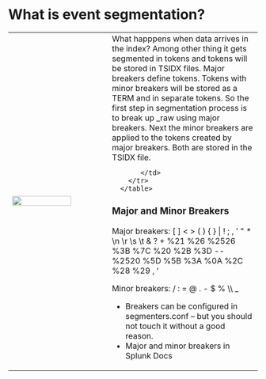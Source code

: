 
# What is event segmentation?

<table width="100%">
        <tr width="60%">
           <td width="40%"><img src="/static/app/splunk4champions2/images/segmentation.png" width="80%"/></td>
           <td>
           What happpens when data arrives in the index? Among other thing it gets segmented in tokens and tokens will be stored in TSIDX files. Major breakers define tokens. 
Tokens with minor breakers will be stored as a TERM and in separate tokens. 
So the first step in segmentation process is to break up _raw using major breakers. Next the minor breakers are applied to the tokens created by major breakers. Both are stored in the TSIDX file. 

           </td>
        </tr>
      </table>
<p></p>

### Major and Minor Breakers

<div style={{padding: '1rem', backgroundColor: '#DAD7CD', 'font-family': 'Courier', 'font-color': '#FFFFFF', 'color': '#FFFFFF', 'font-size': '1rem'}}>
 Major breakers: [ ] < > ( ) { } | ! ; , ' " * \n \r \s \t & ? + %21 %26 %2526 %3B %7C %20 %2B %3D -- %2520 %5D %5B %3A %0A %2C %28 %29 &sbquo; &lsquo;
</div>
<p></p>
<div style={{padding: '1rem', backgroundColor: '#DAD7CD', 'font-family': 'Courier', 'font-color': '#FFFFFF', 'color': '#FFFFFF', 'font-size': '1rem'}}>
Minor breakers: / : = @ . - $  % \\ _
</div>


 * Breakers can be configured in segmenters.conf – but you should not touch it without a good reason. 
* <Link to="https://docs.splunk.com/Documentation/Splunk/latest/Search/Eventsegmentationandsearching#Major_breakers" openInNewContext>Major and minor breakers in Splunk Docs</Link>

 


